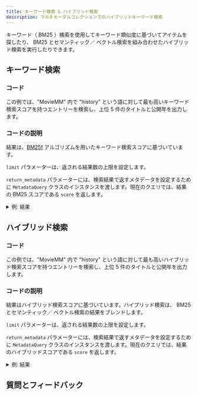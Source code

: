 ```yaml
---
title: キーワード検索 & ハイブリッド検索
description: マルチモーダルコレクションでのハイブリッドキーワード検索
---
```



キーワード（ BM25 ）検索を使用してキーワード類似度に基づいてアイテムを探したり、 BM25 とセマンティック／ ベクトル検索を組み合わせたハイブリッド検索を実行したりできます。

## <i class="fa-solid fa-square-chevron-right"></i> キーワード検索

### <i class="fa-solid fa-code"></i> コード

この例では、"MovieMM" 内で "history" という語に対して最も高いキーワード検索スコアを持つエントリーを検索し、上位 5 件のタイトルと公開年を出力します。

<FilteredTextBlock
  text={PyCode}
  startMarker="# MetadataBM25Search"
  endMarker="# END MetadataBM25Search"
  language="py"
/>

### <i class="fa-solid fa-chalkboard"></i> コードの説明

結果は、[BM25f](https://en.wikipedia.org/wiki/Okapi_BM25) アルゴリズムを用いたキーワード検索スコアに基づいています。

`limit` パラメーターは、返される結果数の上限を設定します。

`return_metadata` パラメーターには、検索結果で返すメタデータを設定するために `MetadataQuery` クラスのインスタンスを渡します。現在のクエリでは、結果の BM25 スコアである `score` を返します。

<details>
  <summary>例: 結果</summary>

```text
American History X 1998
BM25 score: 2.707

A Beautiful Mind 2001
BM25 score: 1.896

Legends of the Fall 1994
BM25 score: 1.663

Hacksaw Ridge 2016
BM25 score: 1.554

Night at the Museum 2006
BM25 score: 1.529
```

</details>


## <i class="fa-solid fa-square-chevron-right"></i> ハイブリッド検索

### <i class="fa-solid fa-code"></i> コード

この例では、"MovieMM" 内で "history" という語に対して最も高いハイブリッド検索スコアを持つエントリーを検索し、上位 5 件のタイトルと公開年を出力します。

<FilteredTextBlock
  text={PyCode}
  startMarker="# MetadataHybridSearch"
  endMarker="# END MetadataHybridSearch"
  language="py"
/>

### <i class="fa-solid fa-chalkboard"></i> コードの説明

結果はハイブリッド検索スコアに基づいています。ハイブリッド検索は、 BM25 とセマンティック／ ベクトル検索の結果をブレンドします。

`limit` パラメーターは、返される結果数の上限を設定します。

`return_metadata` パラメーターには、検索結果で返すメタデータを設定するために `MetadataQuery` クラスのインスタンスを渡します。現在のクエリでは、結果のハイブリッドスコアである `score` を返します。

<details>
  <summary>例: 結果</summary>

```text
Legends of the Fall 1994
Hybrid score: 0.016

Hacksaw Ridge 2016
Hybrid score: 0.016

A Beautiful Mind 2001
Hybrid score: 0.015

The Butterfly Effect 2004
Hybrid score: 0.015

Night at the Museum 2006
Hybrid score: 0.012
```

</details>


## 質問とフィードバック


<DocsFeedback/>